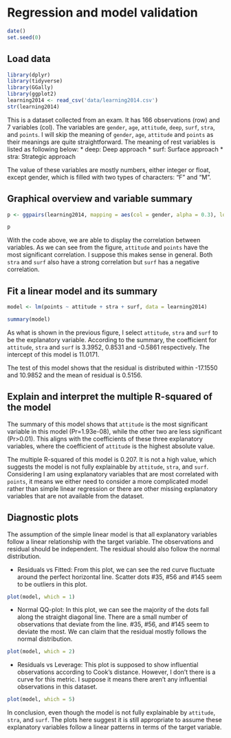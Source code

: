 # Regression and model validation


```r
date()
set.seed(0)

```

## Load data

```r

library(dplyr)
library(tidyverse)
library(GGally)
library(ggplot2)
learning2014 <- read_csv('data/learning2014.csv')
str(learning2014)
```


This is a dataset collected from an exam. It has 166 observations (row) and 7 variables (col). The variables are `gender`, `age`, `attitude`, `deep`, `surf`, `stra`, and `points`.
I will skip the meaning of `gender`, `age`, `attitude` and `points` as their meanings are quite straightforward. The meaning of rest variables is listed as following below:
* deep: Deep approach
* surf: Surface approach
* stra: Strategic approach 

The value of these variables are mostly numbers, either integer or float, except gender, which is filled with two types of characters: "F" and "M". 

## Graphical overview and variable summary

```r

p <- ggpairs(learning2014, mapping = aes(col = gender, alpha = 0.3), lower = list(combo = wrap("facethist", bins = 20)))

p

```

With the code above, we are able to display the correlation between variables. As we can see from the figure, `attitude` and `points` have the most significant correlation. I suppose this makes sense in general.  Both `stra` and `surf` also have a strong correlation but `surf` has a negative correlation.

## Fit a linear model and its summary

```r

model <- lm(points ~ attitude + stra + surf, data = learning2014)

summary(model)


```

<!-- Show a summary of the fitted model and comment and interpret the results. Explain and interpret the statistical test related to the model parameters-->
As what is shown in the previous figure, I select `attitude`, `stra` and `surf` to be the explanatory variable. According to the summary, the coefficient for `attitude`, `stra` and `surf` is  3.3952, 0.8531 and -0.5861 respectively. The intercept of this model is 11.0171. 

The test of this model shows that the residual is distributed within -17.1550 and 10.9852 and the mean of residual is 0.5156. 


## Explain and interpret the multiple R-squared of the model
<!-- Using a summary of your fitted model, explain the relationship between the chosen explanatory variables and the target variable (interpret the model parameters). Explain and interpret the multiple R-squared of the model. -->
The summary of this model shows that `attitude` is the most significant variable in this model (Pr=1.93e-08), while the other two are less significant (Pr>0.01). This aligns with the coefficients of these three explanatory variables, where the coefficient of  `attitude` is the highest absolute value.

The multiple R-squared of this model is 0.207. It is not a high value, which suggests the model is not fully explainable by `attitude`, `stra`, and `surf`. Considering I am using explanatory variables that are most correlated with `points`, it means we either need to consider a more complicated model rather than simple linear regression or there are other missing explanatory variables that are not available from the dataset.


## Diagnostic plots
<!-- Produce the following diagnostic plots: Residuals vs Fitted values, Normal QQ-plot and Residuals vs Leverage. Explain the assumptions of the model and interpret the validity of those assumptions based on the diagnostic plots. -->

The assumption of the simple linear model is that all explanatory variables follow a linear relationship with the target variable. The observations and residual should be independent. The residual should also follow the normal distribution. 


* Residuals vs Fitted: From this plot, we can see the red curve fluctuate around the perfect horizontal line. Scatter dots #35, #56 and #145 seem to be outliers in this plot.
```r
plot(model, which = 1)
```


* Normal QQ-plot: In this plot, we can see the majority of the dots fall along the straight diagonal line. There are a small number of observations that deviate from the line. #35, #56, and #145 seem to deviate the most. We can claim that the residual mostly follows the normal distribution.
```r
plot(model, which = 2)
```


* Residuals vs Leverage: This plot is supposed to show influential observations according to Cook's distance. However, I don't there is a curve for this metric. I suppose it means there aren't any influential observations in this dataset.
```r
plot(model, which = 5)
```


In conclusion, even though the model is not fully explainable by `attitude`, `stra`, and `surf`. The plots here suggest it is still appropriate to assume these explanatory variables follow a linear patterns in terms of the target variable.